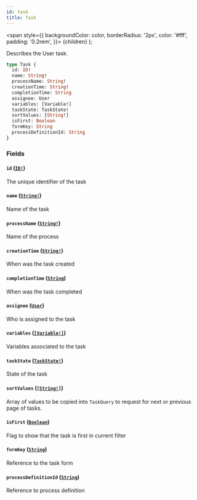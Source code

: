 ```yaml
---
id: task
title: Task
---
```


<span
style={{
      backgroundColor: color,
      borderRadius: '2px',
      color: '#fff',
      padding: '0.2rem',
    }}>
{children}
</span>
);

Describes the User task.

```graphql
type Task {
  id: ID!
  name: String!
  processName: String!
  creationTime: String!
  completionTime: String
  assignee: User
  variables: [Variable!]
  taskState: TaskState!
  sortValues: [String!]
  isFirst: Boolean
  formKey: String
  processDefinitionId: String
}
```

### Fields

#### `id` ([`ID!`](/reference/tasklist-api/scalars/id.mdx))

The unique identifier of the task

#### `name` ([`String!`](/reference/tasklist-api/scalars/string.mdx))

Name of the task

#### `processName` ([`String!`](/reference/tasklist-api/scalars/string.mdx))

Name of the process

#### `creationTime` ([`String!`](/reference/tasklist-api/scalars/string.mdx))

When was the task created

#### `completionTime` ([`String`](/reference/tasklist-api/scalars/string.mdx))

When was the task completed

#### `assignee` ([`User`](/reference/tasklist-api/objects/user.mdx))

Who is assigned to the task

#### `variables` ([`[Variable!]`](/reference/tasklist-api/objects/variable.mdx))

Variables associated to the task

#### `taskState` ([`TaskState!`](/reference/tasklist-api/enums/task-state.mdx))

State of the task

#### `sortValues` ([`[String!]`](/reference/tasklist-api/scalars/string.mdx))

Array of values to be copied into `TaskQuery` to request for next or previous page of tasks.

#### `isFirst` ([`Boolean`](/reference/tasklist-api/scalars/boolean.mdx))

Flag to show that the task is first in current filter

#### `formKey` ([`String`](/reference/tasklist-api/scalars/string.mdx))

Reference to the task form

#### `processDefinitionId` ([`String`](/reference/tasklist-api/scalars/string.mdx))

Reference to process definition
